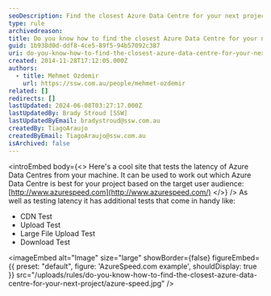 ```yaml
---
seoDescription: Find the closest Azure Data Centre for your next project using AzureSpeed's latency test and additional performance tests.
type: rule
archivedreason:
title: Do you know how to find the closest Azure Data Centre for your next project?
guid: 1b938d0d-ddf8-4ce5-89f5-94b57092c387
uri: do-you-know-how-to-find-the-closest-azure-data-centre-for-your-next-project
created: 2014-11-28T17:12:05.000Z
authors:
  - title: Mehmet Ozdemir
    url: https://ssw.com.au/people/mehmet-ozdemir
related: []
redirects: []
lastUpdated: 2024-06-08T03:27:17.000Z
lastUpdatedBy: Brady Stroud [SSW]
lastUpdatedByEmail: bradystroud@ssw.com.au
createdBy: TiagoAraujo
createdByEmail: TiagoAraujo@ssw.com.au
isArchived: false
---
```


<introEmbed
  body={<>
Here's a cool site that tests the latency of Azure Data Centres from your machine. It can be used to work out which Azure Data Centre is best for your project based on the target user audience: [http://www.azurespeed.com](http://www.azurespeed.com/)
  </>}
/>
As well as testing latency it has additional tests that come in handy like:

- CDN Test
- Upload Test
- Large File Upload Test
- Download Test


<imageEmbed
  alt="Image"
  size="large"
  showBorder={false}
  figureEmbed={{
    preset: "default",
    figure: 'AzureSpeed.com example',
    shouldDisplay: true
  }}
  src="/uploads/rules/do-you-know-how-to-find-the-closest-azure-data-centre-for-your-next-project/azure-speed.jpg"
/>
